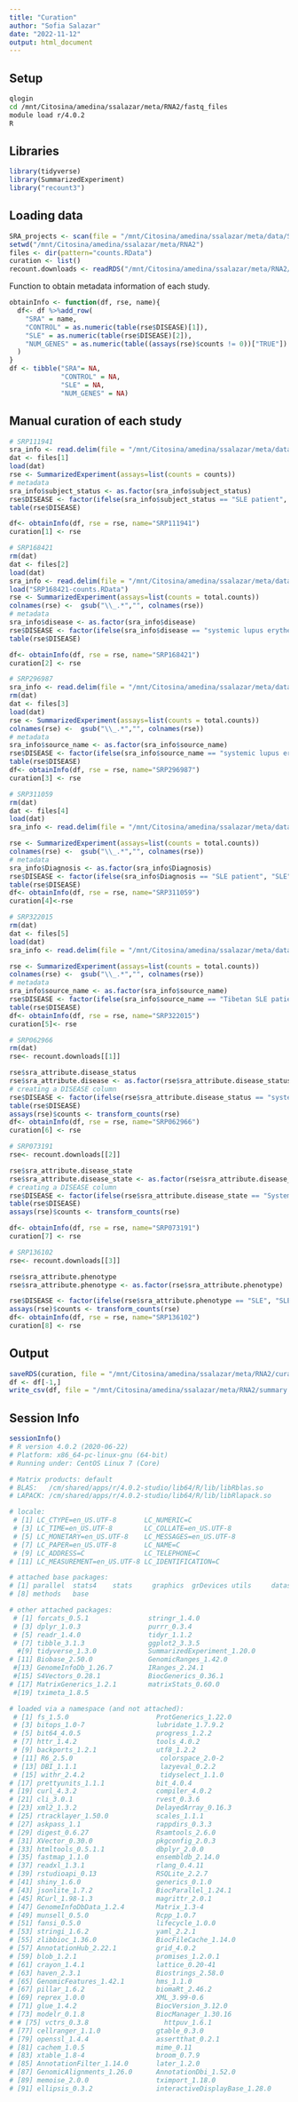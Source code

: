 ```yaml
---
title: "Curation"
author: "Sofia Salazar"
date: "2022-11-12"
output: html_document
---
```


## Setup

```bash
qlogin
cd /mnt/Citosina/amedina/ssalazar/meta/RNA2/fastq_files
module load r/4.0.2
R
```

## Libraries 

```r
library(tidyverse)
library(SummarizedExperiment)
library("recount3")
```

## Loading data

```r
SRA_projects <- scan(file = "/mnt/Citosina/amedina/ssalazar/meta/data/SRA-IDs.txt", character(), sep=",")
setwd("/mnt/Citosina/amedina/ssalazar/meta/RNA2")
files <- dir(pattern="counts.RData")
curation <- list()
recount.downloads <- readRDS("/mnt/Citosina/amedina/ssalazar/meta/RNA2/recount-downloads.xz")
```

Function to obtain metadata information of each study.

```r
obtainInfo <- function(df, rse, name){
  df<- df %>%add_row(
    "SRA" = name,
    "CONTROL" = as.numeric(table(rse$DISEASE)[1]),
    "SLE" = as.numeric(table(rse$DISEASE)[2]),
    "NUM_GENES" = as.numeric(table((assays(rse)$counts != 0))["TRUE"])
  )
}
df <- tibble("SRA"= NA,
             "CONTROL" = NA,
             "SLE" = NA,
             "NUM_GENES" = NA)
```

## Manual curation of each study

```r
# SRP111941
sra_info <- read.delim(file = "/mnt/Citosina/amedina/ssalazar/meta/data/info-SRP111941.tsv", header = T, sep= '\t')
dat <- files[1]
load(dat)
rse <- SummarizedExperiment(assays=list(counts = counts))
# metadata
sra_info$subject_status <- as.factor(sra_info$subject_status)
rse$DISEASE <- factor(ifelse(sra_info$subject_status == "SLE patient", "SLE", "CONTROL"))
table(rse$DISEASE)

df<- obtainInfo(df, rse = rse, name="SRP111941")
curation[1] <- rse
```


```r
# SRP168421
rm(dat)
dat <- files[2]
load(dat)
sra_info <- read.delim(file = "/mnt/Citosina/amedina/ssalazar/meta/data/info-SRP168421.tsv", header = T, sep= '\t')
load("SRP168421-counts.RData")
rse <- SummarizedExperiment(assays=list(counts = total.counts))
colnames(rse) <-  gsub("\\_.*","", colnames(rse))
# metadata
sra_info$disease <- as.factor(sra_info$disease)
rse$DISEASE <- factor(ifelse(sra_info$disease == "systemic lupus erythematosus", "SLE", "CONTROL"))
table(rse$DISEASE)

df<- obtainInfo(df, rse = rse, name="SRP168421")
curation[2] <- rse
```

```r
# SRP296987
sra_info <- read.delim(file = "/mnt/Citosina/amedina/ssalazar/meta/data/info-SRP296987.tsv", header = T, sep= '\t')
rm(dat)
dat <- files[3]
load(dat)
rse <- SummarizedExperiment(assays=list(counts = total.counts))
colnames(rse) <-  gsub("\\_.*","", colnames(rse))
# metadata
sra_info$source_name <- as.factor(sra_info$source_name)
rse$DISEASE <- factor(ifelse(sra_info$source_name == "systemic lupus erythematosus", "SLE", "CONTROL"))
table(rse$DISEASE)
df<- obtainInfo(df, rse = rse, name="SRP296987")
curation[3] <- rse
```

```r
# SRP311059
rm(dat)
dat <- files[4]
load(dat)
sra_info <- read.delim(file = "/mnt/Citosina/amedina/ssalazar/meta/data/info-SRP311059.tsv", header = T, sep= '\t')

rse <- SummarizedExperiment(assays=list(counts = total.counts))
colnames(rse) <-  gsub("\\_.*","", colnames(rse))
# metadata
sra_info$Diagnosis <- as.factor(sra_info$Diagnosis)
rse$DISEASE <- factor(ifelse(sra_info$Diagnosis == "SLE patient", "SLE", "CONTROL"))
table(rse$DISEASE)
df<- obtainInfo(df, rse = rse, name="SRP311059")
curation[4]<-rse
```

```r
# SRP322015
rm(dat)
dat <- files[5]
load(dat)
sra_info <- read.delim(file = "/mnt/Citosina/amedina/ssalazar/meta/data/info-SRP322015.tsv", header = T, sep= '\t')

rse <- SummarizedExperiment(assays=list(counts = total.counts))
colnames(rse) <-  gsub("\\_.*","", colnames(rse))
# metadata
sra_info$source_name <- as.factor(sra_info$source_name)
rse$DISEASE <- factor(ifelse(sra_info$source_name == "Tibetan SLE patients", "SLE", "CONTROL"))
table(rse$DISEASE)
df<- obtainInfo(df, rse = rse, name="SRP322015")
curation[5]<- rse
```


```r
# SRP062966
rm(dat)
rse<- recount.downloads[[1]]

rse$sra_attribute.disease_status
rse$sra_attribute.disease <- as.factor(rse$sra_attribute.disease_status)
# creating a DISEASE column
rse$DISEASE <- factor(ifelse(rse$sra_attribute.disease_status == "systemic lupus erythematosus (SLE)", "SLE", "CONTROL"))
table(rse$DISEASE)
assays(rse)$counts <- transform_counts(rse)
df<- obtainInfo(df, rse = rse, name="SRP062966")
curation[6] <- rse
```

```r
# SRP073191
rse<- recount.downloads[[2]]

rse$sra_attribute.disease_state
rse$sra_attribute.disease_state <- as.factor(rse$sra_attribute.disease_state)
# creating a DISEASE column
rse$DISEASE <- factor(ifelse(rse$sra_attribute.disease_state == "Systemic lupus erythematosus", "SLE", "CONTROL"))
table(rse$DISEASE)
assays(rse)$counts <- transform_counts(rse)

df<- obtainInfo(df, rse = rse, name="SRP073191")
curation[7] <- rse
```

```r
# SRP136102
rse<- recount.downloads[[3]]

rse$sra_attribute.phenotype
rse$sra_attribute.phenotype <- as.factor(rse$sra_attribute.phenotype)

rse$DISEASE <- factor(ifelse(rse$sra_attribute.phenotype == "SLE", "SLE", "CONTROL"))
assays(rse)$counts <- transform_counts(rse)
df<- obtainInfo(df, rse = rse, name="SRP136102")
curation[8] <- rse
```

## Output

```r
saveRDS(curation, file = "/mnt/Citosina/amedina/ssalazar/meta/RNA2/curated_rse.xz", compress="xz")
df <- df[-1,]
write_csv(df, file = "/mnt/Citosina/amedina/ssalazar/meta/RNA2/summary.csv")
```

## Session Info

```r
sessionInfo()
# R version 4.0.2 (2020-06-22)
# Platform: x86_64-pc-linux-gnu (64-bit)
# Running under: CentOS Linux 7 (Core)

# Matrix products: default
# BLAS:   /cm/shared/apps/r/4.0.2-studio/lib64/R/lib/libRblas.so
# LAPACK: /cm/shared/apps/r/4.0.2-studio/lib64/R/lib/libRlapack.so

# locale:
 # [1] LC_CTYPE=en_US.UTF-8       LC_NUMERIC=C              
 # [3] LC_TIME=en_US.UTF-8        LC_COLLATE=en_US.UTF-8    
 # [5] LC_MONETARY=en_US.UTF-8    LC_MESSAGES=en_US.UTF-8   
 # [7] LC_PAPER=en_US.UTF-8       LC_NAME=C                 
 # [9] LC_ADDRESS=C               LC_TELEPHONE=C            
# [11] LC_MEASUREMENT=en_US.UTF-8 LC_IDENTIFICATION=C       

# attached base packages:
# [1] parallel  stats4    stats     graphics  grDevices utils     datasets 
# [8] methods   base     

# other attached packages:
 # [1] forcats_0.5.1               stringr_1.4.0              
 # [3] dplyr_1.0.3                 purrr_0.3.4                
 # [5] readr_1.4.0                 tidyr_1.1.2                
 # [7] tibble_3.1.3                ggplot2_3.3.5              
  #[9] tidyverse_1.3.0             SummarizedExperiment_1.20.0
# [11] Biobase_2.50.0              GenomicRanges_1.42.0       
 #[13] GenomeInfoDb_1.26.7         IRanges_2.24.1             
 #[15] S4Vectors_0.28.1            BiocGenerics_0.36.1        
# [17] MatrixGenerics_1.2.1        matrixStats_0.60.0         
 #[19] tximeta_1.8.5              

# loaded via a namespace (and not attached):
 # [1] fs_1.5.0                      ProtGenerics_1.22.0          
 # [3] bitops_1.0-7                  lubridate_1.7.9.2            
 # [5] bit64_4.0.5                   progress_1.2.2               
 # [7] httr_1.4.2                    tools_4.0.2                  
 # [9] backports_1.2.1               utf8_1.2.2                   
 # [11] R6_2.5.0                      colorspace_2.0-2             
 # [13] DBI_1.1.1                     lazyeval_0.2.2               
 # [15] withr_2.4.2                   tidyselect_1.1.0             
# [17] prettyunits_1.1.1             bit_4.0.4                    
# [19] curl_4.3.2                    compiler_4.0.2               
# [21] cli_3.0.1                     rvest_0.3.6                  
# [23] xml2_1.3.2                    DelayedArray_0.16.3          
# [25] rtracklayer_1.50.0            scales_1.1.1                 
# [27] askpass_1.1                   rappdirs_0.3.3               
# [29] digest_0.6.27                 Rsamtools_2.6.0              
# [31] XVector_0.30.0                pkgconfig_2.0.3              
# [33] htmltools_0.5.1.1             dbplyr_2.0.0                 
# [35] fastmap_1.1.0                 ensembldb_2.14.0             
# [37] readxl_1.3.1                  rlang_0.4.11                 
# [39] rstudioapi_0.13               RSQLite_2.2.7                
# [41] shiny_1.6.0                   generics_0.1.0               
# [43] jsonlite_1.7.2                BiocParallel_1.24.1          
# [45] RCurl_1.98-1.3                magrittr_2.0.1               
# [47] GenomeInfoDbData_1.2.4        Matrix_1.3-4                 
# [49] munsell_0.5.0                 Rcpp_1.0.7                   
# [51] fansi_0.5.0                   lifecycle_1.0.0              
# [53] stringi_1.6.2                 yaml_2.2.1                   
# [55] zlibbioc_1.36.0               BiocFileCache_1.14.0         
# [57] AnnotationHub_2.22.1          grid_4.0.2                   
# [59] blob_1.2.1                    promises_1.2.0.1             
# [61] crayon_1.4.1                  lattice_0.20-41              
# [63] haven_2.3.1                   Biostrings_2.58.0            
# [65] GenomicFeatures_1.42.1        hms_1.1.0                    
# [67] pillar_1.6.2                  biomaRt_2.46.2               
# [69] reprex_1.0.0                  XML_3.99-0.6                 
# [71] glue_1.4.2                    BiocVersion_3.12.0           
# [73] modelr_0.1.8                  BiocManager_1.30.16          
# # [75] vctrs_0.3.8                   httpuv_1.6.1                 
# [77] cellranger_1.1.0              gtable_0.3.0                 
# [79] openssl_1.4.4                 assertthat_0.2.1             
# [81] cachem_1.0.5                  mime_0.11                    
# [83] xtable_1.8-4                  broom_0.7.9                  
# [85] AnnotationFilter_1.14.0       later_1.2.0                  
# [87] GenomicAlignments_1.26.0      AnnotationDbi_1.52.0         
# [89] memoise_2.0.0                 tximport_1.18.0              
# [91] ellipsis_0.3.2                interactiveDisplayBase_1.28.0
```

